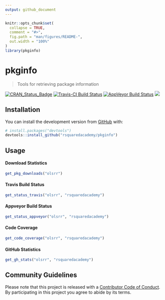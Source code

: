 ```yaml
---
output: github_document
---
```


<!-- README.md is generated from README.Rmd. Please edit that file -->

```r
knitr::opts_chunk$set(
  collapse = TRUE,
  comment = "#>",
  fig.path = "man/figures/README-",
  out.width = "100%"
)
library(pkginfo)
```
# pkginfo

> Tools for retrieving package information

[![CRAN\_Status\_Badge](https://www.r-pkg.org/badges/version/pkginfo)](https://cran.r-project.org/package=pkginfo) 
[![Travis-CI Build Status](https://travis-ci.org/rsquaredacademy/pkginfo.svg?branch=master)](https://travis-ci.org/rsquaredacademy/pkginfo) [![AppVeyor Build Status](https://ci.appveyor.com/api/projects/status/github/rsquaredacademy/pkginfo?branch=master&svg=true)](https://ci.appveyor.com/project/aravindhebbali/pkginfo) ![](https://img.shields.io/badge/lifecycle-experimental-orange.svg)

## Installation

You can install the development version from [GitHub](https://github.com/) with:

``` r
# install.packages("devtools")
devtools::install_github("rsquaredacademy/pkginfo")
```

## Usage

#### Download Statistics

```r
get_pkg_downloads("olsrr")
```

#### Travis Build Status

```r
get_status_travis("olsrr", "rsquaredacademy")
```

#### Appveyor Build Status

```r
get_status_appveyor("olsrr", "rsquaredacademy")
```

#### Code Coverage

```r
get_code_coverage("olsrr", "rsquaredacademy")
```

#### GitHub Statistics

```r
get_gh_stats("olsrr", "rsquaredacademy")
```

## Community Guidelines

Please note that this project is released with a [Contributor Code of Conduct](CODE_OF_CONDUCT.md).
By participating in this project you agree to abide by its terms.
